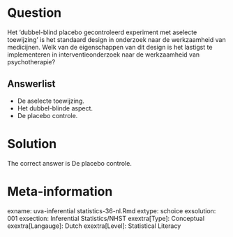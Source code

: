Question
========

Het 'dubbel-blind placebo gecontroleerd experiment met aselecte toewijzing' is het standaard design in onderzoek naar de werkzaamheid van medicijnen. Welk van de eigenschappen van dit design is het lastigst te implementeren in interventieonderzoek naar de werkzaamheid van psychotherapie?

Answerlist
----------
* De aselecte toewijzing.
* Het dubbel-blinde aspect.
* De placebo controle.

Solution
========

The correct answer is  De placebo controle.

Meta-information
================
exname: uva-inferential statistics-36-nl.Rmd
extype: schoice
exsolution: 001
exsection: Inferential Statistics/NHST
exextra[Type]: Conceptual
exextra[Langauge]: Dutch
exextra[Level]: Statistical Literacy

